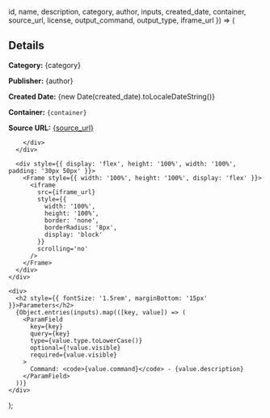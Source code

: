   id,
  name,
  description,
  category,
  author,
  inputs,
  created_date,
  container,
  source_url,
  license,
  output_command,
  output_type,
  iframe_url
}) => (
  <div style={{ display: 'flex', flexDirection: 'column', gap: '20px' }}>
    <div style={{ 
      display: 'grid', 
      gridTemplateColumns: '1fr 1fr', 
      gap: '0px',
      alignItems: 'stretch',
      height: 'auto'
    }}>
      <div style={{ height: '100%', display: 'flex', flexDirection: 'column', justifyContent: 'center' }}>
        <h2 style={{ fontSize: '1.5rem', marginBottom: '10px' }}>Details</h2>
        <div style={{ lineHeight: '1.6' }}>
          <p><strong>Category:</strong> {category}</p>
          <p><strong>Publisher:</strong> {author}</p>
          <p><strong>Created Date:</strong> {new Date(created_date).toLocaleDateString()}</p>
          <p><strong>Container:</strong> <code>{container}</code></p>
          <p><strong>Source URL:</strong> <a href={source_url} target="_blank" rel="noopener noreferrer">{source_url}</a></p>
    
        </div>
      </div>

      <div style={{ display: 'flex', height: '100%', width: '100%', padding: '30px 50px' }}>
        <Frame style={{ width: '100%', height: '100%', display: 'flex' }}>
          <iframe
            src={iframe_url}
            style={{
              width: '100%',
              height: '100%',
              border: 'none',
              borderRadius: '8px',
              display: 'block'
            }}
            scrolling='no'
          />
        </Frame>
      </div>
    </div>

    <div>
      <h2 style={{ fontSize: '1.5rem', marginBottom: '15px' }}>Parameters</h2>
      {Object.entries(inputs).map(([key, value]) => (
        <ParamField
          key={key}
          query={key}
          type={value.type.toLowerCase()}
          optional={!value.visible}
          required={value.visible}
        >
          Command: <code>{value.command}</code> - {value.description}
        </ParamField>
      ))}
    </div>
  </div>
);
